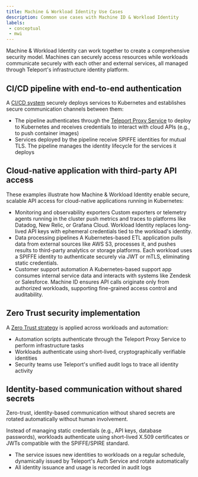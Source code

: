 ```yaml
---
title: Machine & Workload Identity Use Cases
description: Common use cases with Machine ID & Workload Identity
labels:
 - conceptual
 - mwi
---
```


Machine & Workload Identity can work together to create a comprehensive security model. Machines can securely access resources while workloads communicate securely with each other and external services, 
all managed through Teleport's infrastructure identity platform.

## CI/CD pipeline with end-to-end authentication

A [CI/CD system](../mwi-use-cases/mwi-ci-cd.mdx) securely deploys services to Kubernetes and establishes secure communication channels between them:

- The pipeline authenticates through the [Teleport Proxy Service](../../reference/architecture/architecture.mdx#teleport-proxy-service) to deploy to Kubernetes and receives credentials to interact with cloud APIs (e.g., to push container images)
- Services deployed by the pipeline receive SPIFFE identities for mutual TLS. The pipeline manages the identity lifecycle for the services it deploys

## Cloud-native application with third-party API access

These examples illustrate how Machine & Workload Identity enable secure, scalable API access for cloud-native applications running in Kubernetes:

- Monitoring and observability exporters
Custom exporters or telemetry agents running in the cluster push metrics and traces to platforms like Datadog, New Relic, or Grafana Cloud. 
Workload Identity replaces long-lived API keys with ephemeral credentials tied to the workload's identity.
- Data processing pipelines
A Kubernetes-based ETL application pulls data from external sources like AWS S3, processes it, and pushes results to third-party analytics or storage platforms. 
Each workload uses a SPIFFE identity to authenticate securely via JWT or mTLS, eliminating static credentials.
- Customer support automation
A Kubernetes-based support app consumes internal service data and interacts with systems like Zendesk or Salesforce. 
Machine ID ensures API calls originate only from authorized workloads, supporting fine-grained access control and auditability.

## Zero Trust security implementation

A [Zero Trust strategy](../workload-identity/getting-started.mdx) is applied across workloads and automation:

- Automation scripts authenticate through the Teleport Proxy Service to perform infrastructure tasks
- Workloads authenticate using short-lived, cryptographically verifiable identities
- Security teams use Teleport's unified audit logs to trace all identity activity

## Identity-based communication without shared secrets

Zero-trust, identity-based communication without shared secrets are rotated automatically without human involvement.

Instead of managing static credentials (e.g., API keys, database passwords), workloads authenticate using short-lived X.509 certificates or JWTs compatible with the SPIFFE/SPIRE standard.

- The service issues new identities to workloads on a regular schedule, dynamically issued by Teleport's Auth Service and rotate automatically
- All identity issuance and usage is recorded in audit logs
